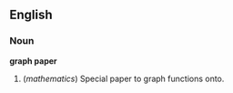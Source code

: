 ==English==
{{wikipedia}}
===Noun===
'''graph paper'''
#(''mathematics'') Special paper to graph functions onto.